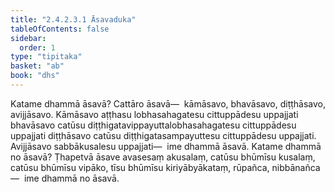 ```yaml
---
title: "2.4.2.3.1 Āsavaduka"
tableOfContents: false
sidebar:
  order: 1
type: "tipitaka"
basket: "ab"
book: "dhs"
---
```



<DynamicBreadcrumb />

<Division number="1465" book="dhs">

<Paragraph number="2176" book="dhs">
Katame dhammā āsavā? Cattāro āsavā—  kāmāsavo, bhavāsavo, diṭṭhāsavo, avijjāsavo. Kāmāsavo aṭṭhasu lobhasahagatesu cittuppādesu uppajjati bhavāsavo catūsu diṭṭhigatavippayuttalobhasahagatesu cittuppādesu uppajjati diṭṭhāsavo catūsu diṭṭhigatasampayuttesu cittuppādesu uppajjati. Avijjāsavo sabbākusalesu uppajjati—  ime dhammā āsavā.
</Paragraph>

</Division>
<Division number="1466" book="dhs">

<Paragraph number="2177" book="dhs">
Katame dhammā no āsavā? Ṭhapetvā āsave avasesaṃ akusalaṃ, catūsu bhūmīsu kusalaṃ, catūsu bhūmīsu vipāko, tīsu bhūmīsu kiriyābyākataṃ, rūpañca, nibbānañca—  ime dhammā no āsavā.
</Paragraph>
</Division>